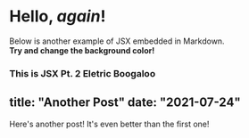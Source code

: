 # Hello, *again*!

Below is another example of JSX embedded in Markdown. <br /> **Try and change
the background color!**

<div style={{ padding: '20px', backgroundColor: 'orange' }}>
  <h3>This is JSX Pt. 2 Eletric Boogaloo</h3>
</div>

title: "Another Post"
date: "2021-07-24"
---

Here's another post! It's even better than the first one!